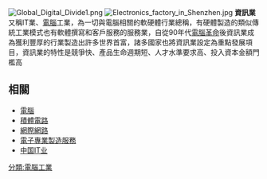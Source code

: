 {{NoteTA
|G1=IT
|1=zh-tw:資訊業;zh-cn:信息产业;
}}
[[File:Global_Digital_Divide1.png|thumb]]
[[File:Electronics_factory_in_Shenzhen.jpg|thumb]]
'''資訊業'''又稱IT業、[[電腦|電腦]]工業，為一切與電腦相關的軟硬體行業總稱，有硬體製造的類似傳統工業模式也有軟體撰寫和客戶服務的服務業，自從90年代[[電腦革命|電腦革命]]後資訊業成為獲利豐厚的行業製造出許多世界首富，諸多國家也將資訊業設定為重點發展項目，資訊業的特性是競爭快、產品生命週期短、人才水準要求高、投入資本金額門檻高

==相關==
*[[電腦|電腦]]
*[[積體電路|積體電路]]
*[[網際網路|網際網路]]
*[[電子專業製造服務|電子專業製造服務]]
*[[中国IT业|中国IT业]]
[[分類:電腦工業|分類:電腦工業]]
{{工业}}